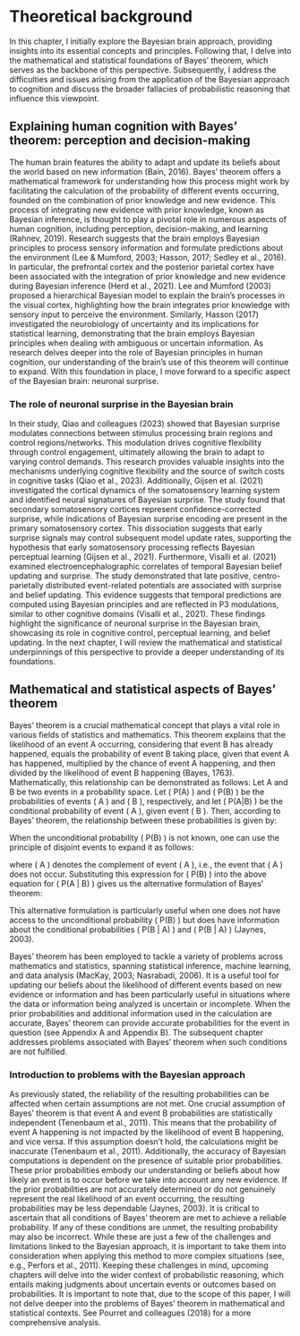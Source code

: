 # Theoretical background
In this chapter, I initially explore the Bayesian brain approach, providing insights into its essential concepts and principles. Following that, I delve into the mathematical and statistical foundations of Bayes' theorem, which serves as the backbone of this perspective. Subsequently, I address the difficulties and issues arising from the application of the Bayesian approach to cognition and discuss the broader fallacies of probabilistic reasoning that influence this viewpoint.

## Explaining human cognition with Bayes' theorem: perception and decision-making
The human brain features the ability to adapt and update its beliefs about the world based on new information (Bain, 2016). Bayes' theorem offers a mathematical framework for understanding how this process might work by facilitating the calculation of the probability of different events occurring, founded on the combination of prior knowledge and new evidence.
This process of integrating new evidence with prior knowledge, known as Bayesian inference, is thought to play a pivotal role in numerous aspects of human cognition, including perception, decision-making, and learning (Rahnev, 2019). Research suggests that the brain employs Bayesian principles to process sensory information and formulate predictions about the environment (Lee & Mumford, 2003; Hasson, 2017; Sedley et al., 2016). In particular, the prefrontal cortex and the posterior parietal cortex have been associated with the integration of prior knowledge and new evidence during Bayesian inference (Herd et al., 2021).
Lee and Mumford (2003) proposed a hierarchical Bayesian model to explain the brain's processes in the visual cortex, highlighting how the brain integrates prior knowledge with sensory input to perceive the environment. Similarly, Hasson (2017) investigated the neurobiology of uncertainty and its implications for statistical learning, demonstrating that the brain employs Bayesian principles when dealing with ambiguous or uncertain information. 
As research delves deeper into the role of Bayesian principles in human cognition, our understanding of the brain's use of this theorem will continue to expand. With this foundation in place, I move forward to a specific aspect of the Bayesian brain: neuronal surprise. 

### The role of neuronal surprise in the Bayesian brain 
In their study, Qiao and colleagues (2023) showed that Bayesian surprise modulates connections between stimulus processing brain regions and control regions/networks. This modulation drives cognitive flexibility through control engagement, ultimately allowing the brain to adapt to varying control demands. This research provides valuable insights into the mechanisms underlying cognitive flexibility and the source of switch costs in cognitive tasks (Qiao et al., 2023). Additionally, Gijsen et al. (2021) investigated the cortical dynamics of the somatosensory learning system and identified neural signatures of Bayesian surprise. The study found that secondary somatosensory cortices represent confidence-corrected surprise, while indications of Bayesian surprise encoding are present in the primary somatosensory cortex. This dissociation suggests that early surprise signals may control subsequent model update rates, supporting the hypothesis that early somatosensory processing reflects Bayesian perceptual learning (Gijsen et al., 2021). Furthermore, Visalli et al. (2021) examined electroencephalographic correlates of temporal Bayesian belief updating and surprise. The study demonstrated that late positive, centro-parietally distributed event-related potentials are associated with surprise and belief updating. This evidence suggests that temporal predictions are computed using Bayesian principles and are reflected in P3 modulations, similar to other cognitive domains (Visalli et al., 2021). 
These findings highlight the significance of neuronal surprise in the Bayesian brain, showcasing its role in cognitive control, perceptual learning, and belief updating. In the next chapter, I will review the mathematical and statistical underpinnings of this perspective to provide a deeper understanding of its foundations.

## Mathematical and statistical aspects of Bayes' theorem
Bayes' theorem is a crucial mathematical concept that plays a vital role in various fields of statistics and mathematics. This theorem explains that the likelihood of an event A occurring, considering that event B has already happened, equals the probability of event B taking place, given that event A has happened, multiplied by the chance of event A happening, and then divided by the likelihood of event B happening (Bayes, 1763). Mathematically, this relationship can be demonstrated as follows:
Let A  and B  be two events in a probability space. Let \( P(A) \) and \( P(B) \) be the probabilities of events \( A \) and \( B \), respectively, and let \( P(A|B) \) be the conditional probability of event \( A \), given event \( B \). Then, according to Bayes' theorem, the relationship between these probabilities is given by:

\begin{equation}
  P(A | B) = \frac{P(B | A) \times P(A)}{P(B)}.
  (\#eq:bayestheorem)
\end{equation} 

When the unconditional probability \( P(B) \) is not known, one can use the principle of disjoint events to expand it as follows:

\begin{equation}
  P(B) = P(B | A)P(A) + P(B | \lnot A)P(\lnot A),
  (\#eq:totalprobability)
\end{equation}

where \( \lnot A \) denotes the complement of event \( A \), i.e., the event that \( A \) does not occur. Substituting this expression for \( P(B) \) into the above equation for \( P(A | B) \) gives us the alternative formulation of Bayes' theorem:

\begin{equation}
  P(A | B) = \frac{P(B | A)P(A)}{P(B | A)P(A) + P(B | \lnot A)P(\lnot A)}
  \label{eq:Alt_Bayes_Theorem}
\end{equation}

This alternative formulation is particularly useful when one does not have access to the unconditional probability  \( P(B) \) but does have information about the conditional probabilities \( P(B | A) \) and \( P(B | \lnot A) \) (Jaynes, 2003).

Bayes' theorem has been employed to tackle a variety of problems across mathematics and statistics, spanning statistical inference, machine learning, and data analysis (MacKay, 2003; Nasrabadi, 2006). It is a useful tool for updating our beliefs about the likelihood of different events based on new evidence or information and has been particularly useful in situations where the data or information being analyzed is uncertain or incomplete.
When the prior probabilities and additional information used in the calculation are accurate, Bayes' theorem can provide accurate probabilities for the event in question (see Appendix A and Appendix B). The subsequent chapter addresses problems associated with Bayes' theorem when such conditions are not fulfilled.

### Introduction to problems with the Bayesian approach
As previously stated, the reliability of the resulting probabilities can be affected when certain assumptions are not met. One crucial assumption of Bayes' theorem is that event A and event B probabilities are statistically independent (Tenenbaum et al., 2011). This means that the probability of event A happening is not impacted by the likelihood of event B happening, and vice versa. If this assumption doesn't hold, the calculations might be inaccurate (Tenenbaum et al., 2011).
Additionally, the accuracy of Bayesian computations is dependent on the presence of suitable prior probabilities. These prior probabilities embody our understanding or beliefs about how likely an event is to occur before we take into account any new evidence. If the prior probabilities are not accurately determined or do not genuinely represent the real likelihood of an event occurring, the resulting probabilities may be less dependable (Jaynes, 2003). It is critical to ascertain that all conditions of Bayes' theorem are met to achieve a reliable probability. If any of these conditions are unmet, the resulting probability may also be incorrect. While these are just a few of the challenges and limitations linked to the Bayesian approach, it is important to take them into consideration when applying this method to more complex situations (see, e.g., Perfors et al., 2011). Keeping these challenges in mind, upcoming chapters will delve into the wider context of probabilistic reasoning, which entails making judgments about uncertain events or outcomes based on probabilities.
It is important to note that, due to the scope of this paper, I will not delve deeper into the problems of Bayes' theorem in mathematical and statistical contexts. See Pourret and colleagues (2018) for a more comprehensive analysis.